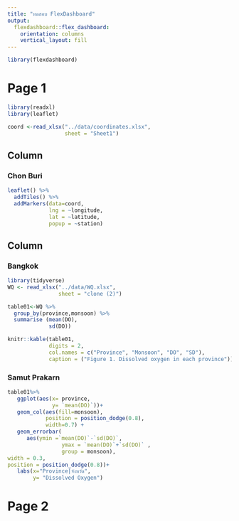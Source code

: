 ```yaml
---
title: "ทดสอบ FlexDashboard"
output: 
  flexdashboard::flex_dashboard:
    orientation: columns
    vertical_layout: fill
---
```


```r
library(flexdashboard)
```
Page 1
================================

```r
library(readxl)
library(leaflet)

coord <-read_xlsx("../data/coordinates.xlsx",
                  sheet = "Sheet1")
```
Column {data-width=650}
-----------------------------------------------------------------------

### Chon Buri

```r

leaflet() %>%
  addTiles() %>%
  addMarkers(data=coord, 
             lng = ~longitude,
             lat = ~latitude,
             popup = ~station)

```

Column {data-width=350}
-----------------------------------------------------------------------

### Bangkok

```r
library(tidyverse)
WQ <- read_xlsx("../data/WQ.xlsx",
                sheet = "clone (2)")

table01<-WQ %>%
  group_by(province,monsoon) %>%
  summarise (mean(DO),
             sd(DO))

knitr::kable(table01,
             digits = 2,
             col.names = c("Province", "Monsoon", "DO", "SD"),
             caption = ("Figure 1. Dissolved oxygen in each province"))

```

### Samut Prakarn

```r

table01%>%
   ggplot(aes(x= province,
              y= `mean(DO)`))+
   geom_col(aes(fill=monsoon),
            position = position_dodge(0.8),
            width=0.7) + 
   geom_errorbar(
      aes(ymin =`mean(DO)`-`sd(DO)`,
                 ymax = `mean(DO)`+`sd(DO)` ,
                 group = monsoon),
width = 0.3,
position = position_dodge(0.8))+
   labs(x="Province|จังหวัด",
        y= "Dissolved Oxygen")


```

Page 2
===================================
